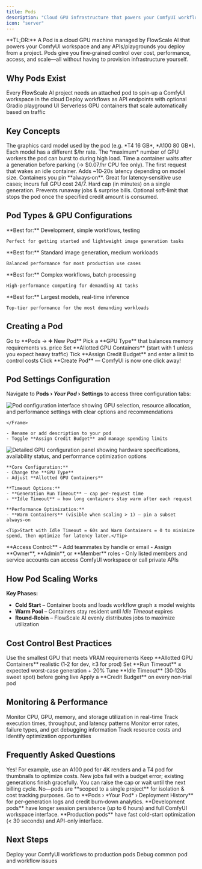 ```yaml
---
title: Pods
description: "Cloud GPU infrastructure that powers your ComfyUI workflows and deployments"
icon: "server"
---
```


<Note>
**TL;DR:** A Pod is a cloud GPU machine managed by FlowScale AI that powers your ComfyUI workspace and any APIs/playgrounds you deploy from a project. Pods give you fine‑grained control over cost, performance, access, and scale—all without having to provision infrastructure yourself.
</Note>

## Why Pods Exist

<CardGroup cols={3}>
  <Card title="Run ComfyUI" icon="paintbrush">
    Every FlowScale AI project needs an attached pod to spin‑up a ComfyUI workspace in the cloud
  </Card>
  <Card title="Serve APIs & Playgrounds" icon="globe">
    Deploy workflows as API endpoints with optional Gradio playground UI
  </Card>
  <Card title="Scale on Demand" icon="arrows-maximize">
    Serverless GPU containers that scale automatically based on traffic
  </Card>
</CardGroup>

## Key Concepts

<AccordionGroup>
  <Accordion title="GPU Type">
    The graphics card model used by the pod (e.g. *T4 16 GB*, *A100 80 GB*). Each model has a different $/hr rate.
  </Accordion>
  <Accordion title="Allotted GPU Containers">
    The *maximum* number of GPU workers the pod can burst to during high load.
  </Accordion>
  <Accordion title="Idle Timeout">
    Time a container waits after a generation before parking (→ $0.07/hr CPU fee only).
  </Accordion>
  <Accordion title="Cold Start">
    The first request that wakes an idle container. Adds ~10‑20s latency depending on model size.
  </Accordion>
  <Accordion title="Warm Containers">
    Containers you pin **always‑on**. Great for latency‑sensitive use cases; incurs full GPU cost 24/7.
  </Accordion>
  <Accordion title="Run Timeout">
    Hard cap (in minutes) on a single generation. Prevents runaway jobs & surprise bills.
  </Accordion>
  <Accordion title="Credit Budget">
    Optional soft‑limit that stops the pod once the specified credit amount is consumed.
  </Accordion>
</AccordionGroup>

## Pod Types & GPU Configurations

<CardGroup cols={2}>
  <Card title="T4 - 16GB VRAM" icon="microchip" color="#10b981">
    **Best for:** Development, simple workflows, testing
    
    Perfect for getting started and lightweight image generation tasks
  </Card>
  <Card title="L4 - 24GB VRAM" icon="microchip" color="#3b82f6">
    **Best for:** Standard image generation, medium workloads
    
    Balanced performance for most production use cases
  </Card>
  <Card title="A100 - 40GB/80GB VRAM" icon="microchip" color="#f59e0b">
    **Best for:** Complex workflows, batch processing
    
    High-performance computing for demanding AI tasks
  </Card>
  <Card title="H100 - 80GB VRAM" icon="microchip" color="#dc2626">
    **Best for:** Largest models, real-time inference
    
    Top-tier performance for the most demanding workloads
  </Card>
</CardGroup>

## Creating a Pod

<Steps>
  <Step title="Navigate to Pods">
    Go to **Pods → ➕ New Pod**
  </Step>
  <Step title="Select GPU Type">
    Pick a **GPU Type** that balances memory requirements vs. price
  </Step>
  <Step title="Configure Containers">
    Set **Allotted GPU Containers** (start with 1 unless you expect heavy traffic)
  </Step>
  <Step title="Set Budget (Optional)">
    Tick **Assign Credit Budget** and enter a limit to control costs
  </Step>
  <Step title="Create">
    Click **Create Pod** — ComfyUI is now one click away!
  </Step>
</Steps>

## Pod Settings Configuration

Navigate to **Pods › *Your Pod* › Settings** to access three configuration tabs:

<Tabs>
  <Tab title="General">
    <Frame>
        <img src="/images/glossary/comfyui-pod-settings.png" alt = "Pod configuration interface showing GPU selection, resource allocation, and performance settings with clear options and recommendations" />

    </Frame>
    
    - Rename or add description to your pod
    - Toggle **Assign Credit Budget** and manage spending limits
  </Tab>
  
  <Tab title="GPU Settings">
    <Frame>
        <img src="/images/glossary/comfyui-pod-gpu-settings.png" alt="Detailed GPU configuration panel showing hardware specifications, availability status, and performance optimization options" />
    </Frame>
    
    **Core Configuration:**
    - Change the **GPU Type**
    - Adjust **Allotted GPU Containers**
    
    **Timeout Options:**
    - **Generation Run Timeout** – cap per‑request time
    - **Idle Timeout** – how long containers stay warm after each request
    
    **Performance Optimization:**
    - **Warm Containers** (visible when scaling > 1) – pin a subset always‑on
    
    <Tip>Start with Idle Timeout = 60s and Warm Containers = 0 to minimize spend, then optimize for latency later.</Tip>
  </Tab>
  
  <Tab title="Pod Members">
    **Access Control:**
    - Add teammates by handle or email
    - Assign **Owner**, **Admin**, or **Member** roles
    - Only listed members and service accounts can access ComfyUI workspace or call private APIs
  </Tab>
</Tabs>

## How Pod Scaling Works

**Key Phases:**
- **Cold Start** – Container boots and loads workflow graph ± model weights
- **Warm Pool** – Containers stay resident until *Idle Timeout* expires  
- **Round‑Robin** – FlowScale AI evenly distributes jobs to maximize utilization

## Cost Control Best Practices

<Checklist>
  <Check>Use the smallest GPU that meets VRAM requirements</Check>
  <Check>Keep **Allotted GPU Containers** realistic (1‑2 for dev, ≥3 for prod)</Check>
  <Check>Set **Run Timeout** ≤ expected worst‑case generation + 20%</Check>
  <Check>Tune **Idle Timeout** (30‑120s sweet spot) before going live</Check>
  <Check>Apply a **Credit Budget** on every non‑trial pod</Check>
</Checklist>

## Monitoring & Performance

<CardGroup cols={2}>
  <Card title="Real-Time Metrics" icon="chart-line">
    Monitor CPU, GPU, memory, and storage utilization in real-time
  </Card>
  <Card title="Performance Analytics" icon="gauge">
    Track execution times, throughput, and latency patterns
  </Card>
  <Card title="Error Tracking" icon="triangle-exclamation">
    Monitor error rates, failure types, and get debugging information
  </Card>
  <Card title="Cost Analytics" icon="dollar-sign">
    Track resource costs and identify optimization opportunities
  </Card>
</CardGroup>

## Frequently Asked Questions

<AccordionGroup>
  <Accordion title="Can one project use multiple pods?">
    Yes! For example, use an A100 pod for 4K renders and a T4 pod for thumbnails to optimize costs.
  </Accordion>
  
  <Accordion title="What happens when the budget is exceeded?">
    New jobs fail with a budget error; existing generations finish gracefully. You can raise the cap or wait until the next billing cycle.
  </Accordion>
  
  <Accordion title="Can I connect the same pod to several projects?">
    No—pods are **scoped to a single project** for isolation & cost tracking purposes.
  </Accordion>
  
  <Accordion title="How do I monitor usage?">
    Go to **Pods › *Your Pod* › Deployment History** for per‑generation logs and credit burn‑down analytics.
  </Accordion>
  
  <Accordion title="What's the difference between development and production pods?">
    **Development pods** have longer session persistence (up to 6 hours) and full ComfyUI workspace interface. **Production pods** have fast cold-start optimization (< 30 seconds) and API-only interface.
  </Accordion>
</AccordionGroup>

## Next Steps

<CardGroup cols={2}>
  <Card
    title="Deploy Workflows"
    icon="rocket"
    href="/getting-started/deploy-workflows"
  >
    Deploy your ComfyUI workflows to production pods
  </Card>
  <Card
    title="Troubleshooting"
    icon="wrench"
    href="/getting-started/troubleshooting"
  >
    Debug common pod and workflow issues
  </Card>
</CardGroup>
